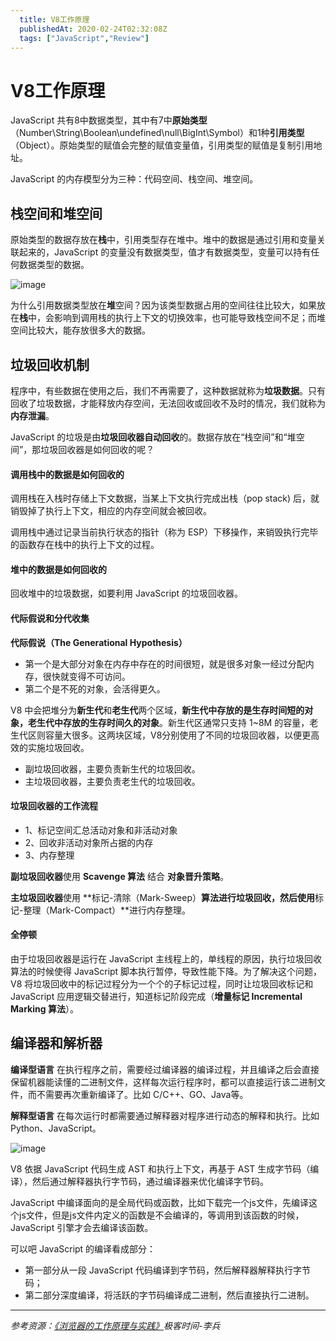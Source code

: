 ```yaml
---
  title: V8工作原理
  publishedAt: 2020-02-24T02:32:08Z
  tags: ["JavaScript","Review"]
---
```


# V8工作原理

JavaScript 共有8中数据类型，其中有7中**原始类型**（Number\String\Boolean\undefined\null\BigInt\Symbol）和1种**引用类型**（Object）。原始类型的赋值会完整的赋值变量值，引用类型的赋值是复制引用地址。

JavaScript 的内存模型分为三种：代码空间、栈空间、堆空间。

## 栈空间和堆空间

原始类型的数据存放在**栈**中，引用类型存在堆中。堆中的数据是通过引用和变量关联起来的，JavaScript   的变量没有数据类型，值才有数据类型，变量可以持有任何数据类型的数据。

![image](https://user-images.githubusercontent.com/8676711/75124472-69778d00-56ea-11ea-9a17-d570d459c480.png)

为什么引用数据类型放在**堆**空间？因为该类型数据占用的空间往往比较大，如果放在**栈**中，会影响到调用栈的执行上下文的切换效率，也可能导致栈空间不足；而堆空间比较大，能存放很多大的数据。



## 垃圾回收机制

程序中，有些数据在使用之后，我们不再需要了，这种数据就称为**垃圾数据**。只有回收了垃圾数据，才能释放内存空间，无法回收或回收不及时的情况，我们就称为**内存泄漏**。

JavaScript 的垃圾是由**垃圾回收器自动回收**的。数据存放在“栈空间”和“堆空间”，那垃圾回收器是如何回收的呢？

#### 调用栈中的数据是如何回收的

调用栈在入栈时存储上下文数据，当某上下文执行完成出栈（pop stack) 后，就销毁掉了执行上下文，相应的内存空间就会被回收。

调用栈中通过记录当前执行状态的指针（称为 ESP）下移操作，来销毁执行完毕的函数存在栈中的执行上下文的过程。

#### 堆中的数据是如何回收的

回收堆中的垃圾数据，如要利用 JavaScript 的垃圾回收器。

#### 代际假说和分代收集

**代际假说（The Generational Hypothesis）** 

- 第一个是大部分对象在内存中存在的时间很短，就是很多对象一经过分配内存，很快就变得不可访问。
- 第二个是不死的对象，会活得更久。

V8 中会把堆分为**新生代**和**老生代**两个区域，**新生代中存放的是生存时间短的对象，老生代中存放的生存时间久的对象**。新生代区通常只支持 1~8M 的容量，老生代区则容量大很多。这两块区域，V8分别使用了不同的垃圾回收器，以便更高效的实施垃圾回收。

- 副垃圾回收器，主要负责新生代的垃圾回收。
- 主垃圾回收器，主要负责老生代的垃圾回收。

#### 垃圾回收器的工作流程

- 1、标记空间汇总活动对象和非活动对象
- 2、回收非活动对象所占据的内存
- 3、内存整理

**副垃圾回收器**使用 **Scavenge 算法** 结合 **对象晋升策略**。

**主垃圾回收器**使用 **标记-清除（Mark-Sweep）**算法进行垃圾回收，然后使用**标记-整理（Mark-Compact）**进行内存整理。

#### 全停顿

由于垃圾回收器是运行在 JavaScript 主线程上的，单线程的原因，执行垃圾回收算法的时候使得 JavaScript 脚本执行暂停，导致性能下降。为了解决这个问题，V8 将垃圾回收中的标记过程分为一个个的子标记过程，同时让垃圾回收标记和 JavaScript 应用逻辑交替进行，知道标记阶段完成（**增量标记 Incremental Marking 算法**）。



## 编译器和解析器

**编译型语言** 在执行程序之前，需要经过编译器的编译过程，并且编译之后会直接保留机器能读懂的二进制文件，这样每次运行程序时，都可以直接运行该二进制文件，而不需要再次重新编译了。比如 C/C++、GO、Java等。

**解释型语言** 在每次运行时都需要通过解释器对程序进行动态的解释和执行。比如 Python、JavaScript。



![image](https://user-images.githubusercontent.com/8676711/75125536-929b1c00-56f0-11ea-9eaa-5e141f5bba2e.png)



V8 依据 JavaScript 代码生成 AST 和执行上下文，再基于 AST 生成字节码（编译），然后通过解释器执行字节码，通过编译器来优化编译字节码。

JavaScript 中编译面向的是全局代码或函数，比如下载完一个js文件，先编译这个js文件，但是js文件内定义的函数是不会编译的，等调用到该函数的时候，JavaScript 引擎才会去编译该函数。

可以吧 JavaScript 的编译看成部分：

- 第一部分从一段 JavaScript 代码编译到字节码，然后解释器解释执行字节码；
- 第二部分深度编译，将活跃的字节码编译成二进制，然后直接执行二进制。



---

*参考资源：[《浏览器的工作原理与实践》](https://time.geekbang.org/column/article/131887)极客时间-李兵*


